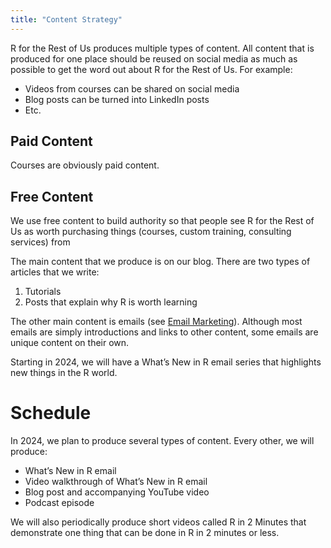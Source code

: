 ```yaml
---
title: "Content Strategy"
---
```


R for the Rest of Us produces multiple types of content. All content that is produced for one place should be reused on social media as much as possible to get the word out about R for the Rest of Us. For example:

- Videos from courses can be shared on social media
- Blog posts can be turned into LinkedIn posts
- Etc.

## Paid Content

Courses are obviously paid content. 

## Free Content

We use free content to build authority so that people see R for the Rest of Us as worth purchasing things (courses, custom training, consulting services) from

The main content that we produce is on our blog. There are two types of articles that we write:

1. Tutorials
2. Posts that explain why R is worth learning

The other main content is emails (see [Email Marketing](email-marketing.html)). Although most emails are simply introductions and links to other content, some emails are unique content on their own. 

Starting in 2024, we will have a What's New in R email series that highlights new things in the R world. 

# Schedule

In 2024, we plan to produce several types of content. Every other, we will produce:

- What's New in R email
- Video walkthrough of What's New in R email
- Blog post and accompanying YouTube video
- Podcast episode

We will also periodically produce short videos called R in 2 Minutes that demonstrate one thing that can be done in R in 2 minutes or less.
